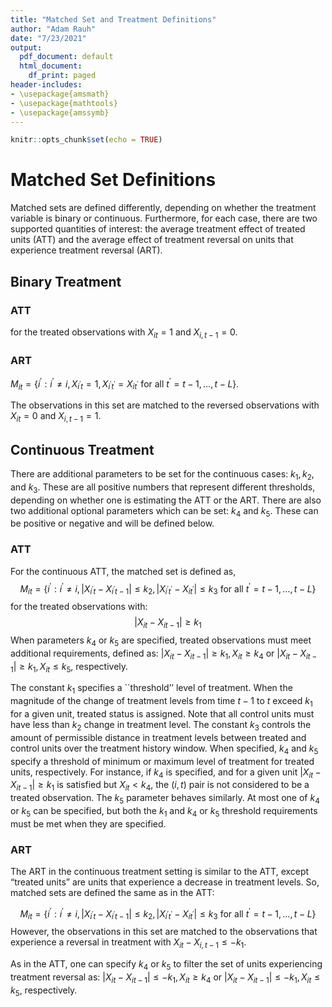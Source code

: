 ```yaml
---
title: "Matched Set and Treatment Definitions"
author: "Adam Rauh"
date: "7/23/2021"
output:
  pdf_document: default
  html_document:
    df_print: paged
header-includes:
- \usepackage{amsmath}
- \usepackage{mathtools}
- \usepackage{amssymb}
---
```


```r
knitr::opts_chunk$set(echo = TRUE)
```

# Matched Set Definitions

Matched sets are defined differently, depending on whether the treatment variable is binary or continuous. Furthermore, for each case, there are two supported quantities of interest: the average treatment effect of treated units (ATT) and the average effect of treatment reversal on units that experience treatment reversal (ART).

## Binary Treatment


### ATT

\begin{eqnarray}
  M_{it} & = & \{i^\prime : i^\prime \ne i, X_{i^\prime t} =0,
                 X_{i^\prime t^\prime} = X_{i t^\prime} \textrm{ for
                 all } t^\prime = t-1, \dots,t-L\} 
\end{eqnarray}
for the treated observations with $X_{it}=1$ and $X_{i,t-1}=0$. 

### ART

$M_{it} = \{i^\prime : i^\prime \ne i, X_{i^\prime t} =1,
X_{i^\prime t^\prime} = X_{i t^\prime} \textrm{ for all } t^\prime =
t-1, \dots,t-L\}$.  

The observations in this set are matched to the reversed observations with $X_{it}=0$ and $X_{i,t-1}=1$.


## Continuous Treatment

There are additional parameters to be set for the continuous cases: $k_1, k_2$, and $k_3$. These are all positive numbers that represent different thresholds, depending on whether one is estimating the ATT or the ART. There are also two additional optional parameters which can be set: $k_4$ and $k_5$. These can be positive or negative and will be defined below.

### ATT 


For the continuous ATT, the matched set is defined as,
$$
  M_{it}  =  \{i^\prime : i^\prime \ne i, \lvert X_{i^\prime t} - X_{i^\prime t-1} \lvert \leq k_2,
                 \lvert X_{i^\prime t^\prime} - X_{i t^\prime} \lvert \leq k_3 \textrm{ for all } t^\prime = t-1, \dots,t-L\} 
$$
for the treated observations with: 
$$ 
\lvert X_{it} - X_{it-1} \lvert \geq k_1
$$
When parameters $k_4$ or $k_5$ are specified, treated observations must meet additional requirements, defined as: $\lvert X_{it} - X_{it-1} \lvert \geq k_1, X_{it} \geq k_4$ or $\lvert X_{it} - X_{it-1} \lvert \geq k_1, X_{it} \leq k_5$, respectively.

The constant $k_1$ specifies a ``threshold'' level of treatment. When the magnitude of the change of treatment levels from time $t-1$ to $t$ exceed $k_1$ for a given unit, treated status is assigned. Note that all control units must have less than $k_2$ change in treatment level. The constant $k_3$ controls the amount of permissible distance in treatment levels between treated and control units over the treatment history window. When specified, $k_4$ and $k_5$ specify a threshold of minimum or maximum level of treatment for treated units, respectively. For instance, if $k_4$ is specified, and for a given unit $\lvert X_{it} - X_{it-1} \lvert \geq k_1$ is satisfied but $X_{it} < k_4$, the $(i,t)$ pair is not considered to be a treated observation. The $k_5$ parameter behaves similarly. At most one of $k_4$ or $k_5$ can be specified, but both the $k_1$ and $k_4$ or $k_5$ threshold requirements must be met when they are specified. 

### ART

The ART in the continuous treatment setting is similar to the ATT, except "treated units" are units that experience a decrease in treatment levels. So, matched sets are defined the same as in the ATT:

$$
  M_{it}  =  \{i^\prime : i^\prime \ne i, \lvert X_{i^\prime t} - X_{i^\prime t-1} \lvert \leq k_2,
                 \lvert X_{i^\prime t^\prime} - X_{i t^\prime} \lvert \leq k_3 \textrm{ for all } t^\prime = t-1, \dots,t-L\} 
$$
However, the observations in this set are matched to the observations that experience a reversal in treatment with $X_{it} - X_{i,t-1}  \leq -k_1$.

As in the ATT, one can specify $k_4$ or $k_5$ to filter the set of units experiencing treatment reversal as: $\lvert X_{it} - X_{it-1} \lvert \leq -k_1, X_{it} \geq k_4$ or $\lvert X_{it} - X_{it-1} \lvert \leq -k_1, X_{it} \leq k_5$, respectively.